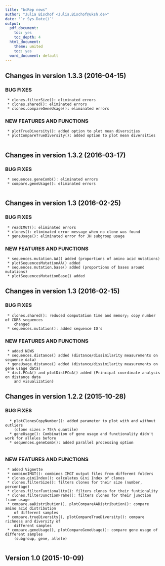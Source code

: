 ```yaml
---
title: "bcRep news"
author: "Julia Bischof <Julia.Bischof@uksh.de>"
date: '`r Sys.Date()`'
output:
  pdf_document:
    toc: yes
    toc_depth: 4
  html_document:
    theme: united
    toc: yes
  word_document: default
---
```


## Changes in version 1.3.3 (2016-04-15)

### BUG FIXES

     * clones.filterSize(): eliminated errors
     * clones.shared(): eliminated errors
     * clones.compareGeneUsage(): eliminated errors

### NEW FEATURES AND FUNCTIONS

     * plotTrueDiversity(): added option to plot mean diversities
     * plotCompareTrueDiversity(): added option to plot mean diversities
     
## Changes in version 1.3.2 (2016-03-17)

### BUG FIXES

     * sequences.geneComb(): eliminated errors
     * compare.geneUsage(): eliminated errors
     

## Changes in version 1.3 (2016-02-25)

### BUG FIXES

     * readIMGT(): eliminated errors
     * clones(): eliminated error message when no clone was found
     * geneUsage(): eliminated error for JH subgroup usage
    

### NEW FEATURES AND FUNCTIONS
      
     * sequences.mutation.AA() added (proportions of amino acid mutations)
     * plotSequencesMutationAA() added
     * sequences.mutation.base() added (proportions of bases around mutations)
     * plotSequencesMutationBase() added


## Changes in version 1.3 (2016-02-15)

### BUG FIXES

     * clones.shared(): reduced computation time and memory; copy number of CDR3 sequences 
        changed
     * sequences.mutation(): added sequence ID's
    

### NEW FEATURES AND FUNCTIONS
      
     * added NEWS
     * sequences.distance() added (distance/dissimilarity measurements on sequence data)
     * geneUsage.distance() added (distance/dissimilarity measurements on gene usage data)
     * dist.PCoA() and plotDistPCoA() added (Principal coordinate analysis on distance data
        and visualization)



## Changes in version 1.2.2 (2015-10-28)

### BUG FIXES

      * plotClonesCopyNumber(): added parameter to plot with and without outliers 
        (clone sizes > 75\% quantile)
      * geneUsage(): Combination of gene usage and functionality didn't work for alleles before
      * sequences.geneComb(): added parallel processing option
      

### NEW FEATURES AND FUNCTIONS
      
     * added Vignette
     * combineIMGT(): combines IMGT output files from different folders
     * clones.giniIndex(): calculates Gini Index of clones
     * clones.filterSize(): filters clones for their size (number, percentage)
     * clones.filterFuntionality(): filters clones for their funtionality
     * clones.filterJunctionFrame(): filters clones for their junction frame usage
     * compare.aaDistribution(), plotCompareAADistribution(): compare amino acid distribution 
        of different samples
     * compare.trueDiversity(), plotCompareTrueDiversity(): compare richness and diversity of 
        different samples
     * compare.geneUsage(), plotCompareGeneUsage(): compare gene usage of different samples 
        (subgroup, gene, allele)
     
## Version 1.0 (2015-10-09)
